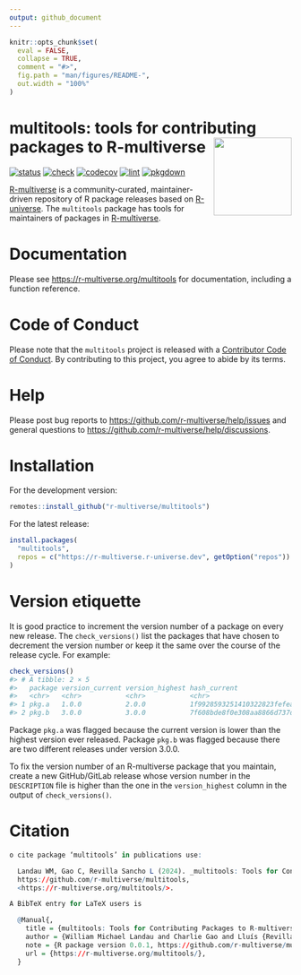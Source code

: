 ```yaml
---
output: github_document
---
```


```r
knitr::opts_chunk$set(
  eval = FALSE,
  collapse = TRUE,
  comment = "#>",
  fig.path = "man/figures/README-",
  out.width = "100%"
)
```

# multitools: tools for contributing packages to R-multiverse <img src='man/figures/logo-readme.png' align="right" height="139"/>

<!-- badges: start -->
[![status](https://www.repostatus.org/badges/latest/active.svg)](https://www.repostatus.org/#active)
[![check](https://github.com/r-multiverse/multitools/actions/workflows/check.yaml/badge.svg)](https://github.com/r-multiverse/multitools/actions?query=workflow%3Acheck)
[![codecov](https://codecov.io/gh/r-multiverse/multitools/branch/main/graph/badge.svg?token=3T5DlLwUVl)](https://app.codecov.io/gh/r-multiverse/multitools)
[![lint](https://github.com/r-multiverse/multitools/actions/workflows/lint.yaml/badge.svg)](https://github.com/r-multiverse/multitools/actions?query=workflow%3Alint)
[![pkgdown](https://github.com/r-multiverse/multitools/actions/workflows/pkgdown.yaml/badge.svg)](https://github.com/r-multiverse/multitools/actions?query=workflow%3Apkgdown)
<!-- badges: end -->

[R-multiverse](https://r-multiverse.org) is a community-curated, maintainer-driven repository of R package releases based on [R-universe](https://r-universe.dev). The `multitools` package has tools for maintainers of packages in [R-multiverse](https://github.com/r-multiverse/help).

# Documentation

Please see <https://r-multiverse.org/multitools> for documentation, including a function reference.

# Code of Conduct

Please note that the `multitools` project is released with a [Contributor Code of Conduct](https://r-multiverse.org/conduct.html). By contributing to this project, you agree to abide by its terms.

# Help

Please post bug reports to <https://github.com/r-multiverse/help/issues> and general questions to <https://github.com/r-multiverse/help/discussions>.

# Installation

For the development version:

```r
remotes::install_github("r-multiverse/multitools")
```

For the latest release:

```r
install.packages(
  "multitools",
  repos = c("https://r-multiverse.r-universe.dev", getOption("repos"))
)
```

# Version etiquette

It is good practice to increment the version number of a package on every new release. The `check_versions()` list the packages that have chosen to decrement the version number or keep it the same over the course of the release cycle. For example:

```r
check_versions()
#> # A tibble: 2 × 5
#>   package version_current version_highest hash_current                  hash_highest
#>   <chr>   <chr>           <chr>           <chr>                         <chr>       
#> 1 pkg.a   1.0.0           2.0.0           1f9928593251410322823fefea8c… 8e7f9fe32c4…
#> 2 pkg.b   3.0.0           3.0.0           7f608bde8f0e308aa8866d737dde… e59165f73b7…
```

Package `pkg.a` was flagged because the current version is lower than the highest version ever released. Package `pkg.b` was flagged because there are two different releases under version 3.0.0.

To fix the version number of an R-multiverse package that you maintain, create a new GitHub/GitLab release whose version number in the `DESCRIPTION` file is higher than the one in the `version_highest` column in the output of `check_versions()`.

# Citation

```r
o cite package ‘multitools’ in publications use:

  Landau WM, Gao C, Revilla Sancho L (2024). _multitools: Tools for Contributing Packages to R-multiverse_. R package version 0.1.0,
  https://github.com/r-multiverse/multitools,
  <https://r-multiverse.org/multitools/>.

A BibTeX entry for LaTeX users is

  @Manual{,
    title = {multitools: Tools for Contributing Packages to R-multiverse},
    author = {William Michael Landau and Charlie Gao and Lluís {Revilla Sancho}},
    note = {R package version 0.0.1, https://github.com/r-multiverse/multitools},
    url = {https://r-multiverse.org/multitools/},
  }
```
